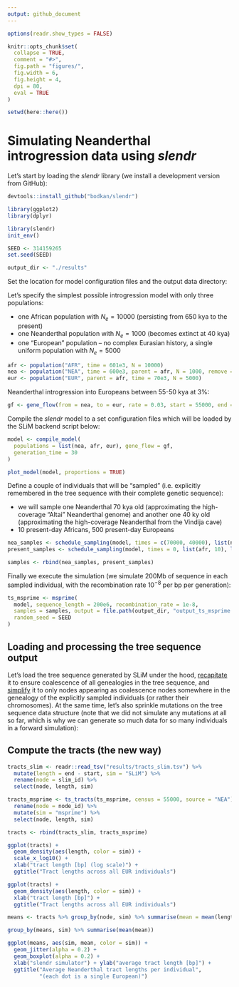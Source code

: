 ```yaml
---
output: github_document
---
```


```r
options(readr.show_types = FALSE)

knitr::opts_chunk$set(
  collapse = TRUE,
  comment = "#>",
  fig.path = "figures/",
  fig.width = 6,
  fig.height = 4,
  dpi = 80,
  eval = TRUE
)

setwd(here::here())
```

# Simulating Neanderthal introgression data using *slendr*

Let's start by loading the *slendr* library (we install a development version from GitHub):

```r
devtools::install_github("bodkan/slendr")
```

```r
library(ggplot2)
library(dplyr)

library(slendr)
init_env()

SEED <- 314159265
set.seed(SEED)

output_dir <- "./results"
```

Set the location for model configuration files and the output data directory:

Let's specify the simplest possible introgression model with only three populations:

- one African population with $N_e = 10000$ (persisting from 650 kya to the present)
- one Neanderthal population with $N_e = 1000$ (becomes extinct at 40 kya)
- one "European" population -- no complex Eurasian history, a single uniform population with $N_e = 5000$

```r
afr <- population("AFR", time = 601e3, N = 10000)
nea <- population("NEA", time = 600e3, parent = afr, N = 1000, remove = 35e3)
eur <- population("EUR", parent = afr, time = 70e3, N = 5000)
```

Neanderthal introgression into Europeans between 55-50 kya at 3%:

```r
gf <- gene_flow(from = nea, to = eur, rate = 0.03, start = 55000, end = 50000)
```

Compile the *slendr* model to a set configuration files which will be loaded by the SLiM backend script below:

```r
model <- compile_model(
  populations = list(nea, afr, eur), gene_flow = gf,
  generation_time = 30
)
```

```r
plot_model(model, proportions = TRUE)
```

Define a couple of individuals that will be "sampled" (i.e. explicitly remembered in the tree sequence with their complete genetic sequence):

- we will sample one Neanderthal 70 kya old (approximating the high-coverage "Altai" Neanderthal genome) and another one 40 ky old (approximating the high-coverage Neanderthal from the Vindija cave)
- 10 present-day Africans, 500 present-day Europeans

```r
nea_samples <- schedule_sampling(model, times = c(70000, 40000), list(nea, 1))
present_samples <- schedule_sampling(model, times = 0, list(afr, 10), list(eur, 500))

samples <- rbind(nea_samples, present_samples)
```

Finally we execute the simulation (we simulate 200Mb of sequence in each sampled individual, with the recombination rate $10^{-8}$ per bp per generation):

```r
ts_msprime <- msprime(
  model, sequence_length = 200e6, recombination_rate = 1e-8,
  samples = samples, output = file.path(output_dir, "output_ts_msprime.trees"),
  random_seed = SEED
)
```

## Loading and processing the tree sequence output

Let's load the tree sequence generated by SLiM under the hood,
[recapitate](https://pyslim.readthedocs.io/en/latest/tutorial.html#recapitation) it to
ensure coalescence of all genealogies in the tree sequence, and
[simplify](https://pyslim.readthedocs.io/en/latest/tutorial.html#simplification) it to
only nodes appearing as coalescence nodes somewhere in the genealogy of the explicitly
sampled individuals (or rather their chromosomes). At the same time, let's also sprinkle mutations on the tree sequence data structure (note that we did not simulate any mutations at all so far, which is why we can generate so much data for so many individuals in a forward simulation):

## Compute the tracts (the new way)

```r
tracts_slim <- readr::read_tsv("results/tracts_slim.tsv") %>%
  mutate(length = end - start, sim = "SLiM") %>%
  rename(node = slim_id) %>%
  select(node, length, sim)
```

```r
tracts_msprime <- ts_tracts(ts_msprime, census = 55000, source = "NEA") %>% 
  rename(node = node_id) %>%
  mutate(sim = "msprime") %>%
  select(node, length, sim)
```

```r
tracts <- rbind(tracts_slim, tracts_msprime)
```

```r
ggplot(tracts) +
  geom_density(aes(length, color = sim)) +
  scale_x_log10() +
  xlab("tract length [bp] (log scale)") +
  ggtitle("Tract lengths across all EUR individuals")
```

```r
ggplot(tracts) +
  geom_density(aes(length, color = sim)) +
  xlab("tract length [bp]") +
  ggtitle("Tract lengths across all EUR individuals")
```

```r
means <- tracts %>% group_by(node, sim) %>% summarise(mean = mean(length))
```

```r
group_by(means, sim) %>% summarise(mean(mean))
```

```r
ggplot(means, aes(sim, mean, color = sim)) +
  geom_jitter(alpha = 0.2) +
  geom_boxplot(alpha = 0.2) +
  xlab("slendr simulator") + ylab("average tract length [bp]") +
  ggtitle("Average Neanderthal tract lengths per individual",
          "(each dot is a single European)")
```
